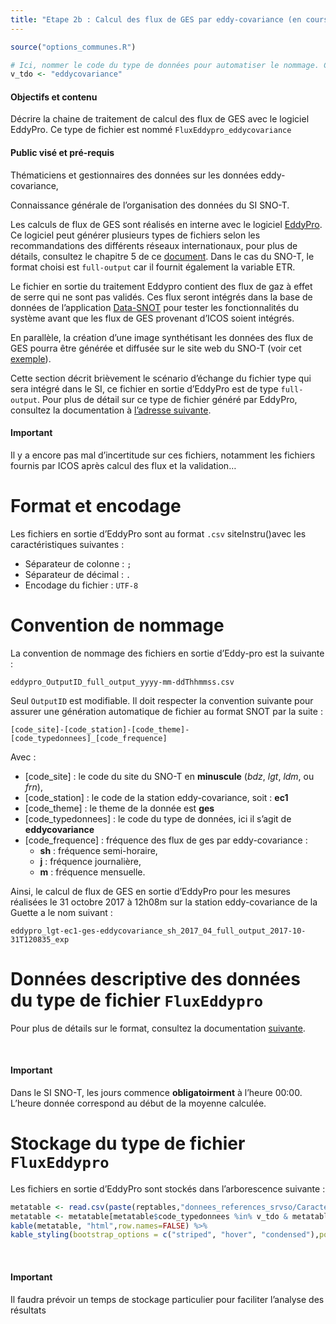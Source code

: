 ```yaml
---
title: "Etape 2b : Calcul des flux de GES par eddy-covariance (en cours de rédaction)"
---
```



```r
source("options_communes.R")
```

```r
# Ici, nommer le code du type de données pour automatiser le nommage. Cette variable est également utilisée dans les tableaux pour filtrer par type de données
v_tdo <- "eddycovariance"
```

<div class="alert alert-success" role="alert">
  <h4 class="alert-heading">**Objectifs et contenu**</h4>
  <p>Décrire la chaine de traitement de calcul des flux de GES avec le logiciel EddyPro. Ce type de fichier est nommé `FluxEddypro_eddycovariance`</p>
</div>

<div class="alert alert-info" role="alert">
  <h4 class="alert-heading">**Public visé et pré-requis**</h4>
  <p>Thématiciens et gestionnaires des données sur les données eddy-covariance,</p>
  <p>Connaissance générale de l'organisation des données du SI SNO-T.</p>
</div>

Les calculs de flux de GES sont réalisés en interne avec le logiciel [EddyPro](https://github.com/LI-COR/eddypro-engine). Ce logiciel peut générer plusieurs types de fichiers selon les recommandations des différents réseaux internationaux, pour plus de détails, consultez le chapitre 5 de ce [document](https://github.com/LI-COR/eddypro-engine/raw/master/docs/EddyPro5_User_Guide.pdf). Dans le cas du SNO-T, le format choisi est `full-output` car il fournit également la variable ETR.

Le fichier en sortie du traitement Eddypro contient des flux de gaz à effet de serre qui ne sont pas validés. Ces flux seront intégrés dans la base de données de l'application [Data-SNOT](https://data-snot.cnrs.fr/snot/login.jsf) pour tester les fonctionnalités du système avant que les flux de GES provenant d'ICOS soient intégrés. 

En parallèle, la création d'une image synthétisant les données des flux de GES pourra être générée et diffusée sur le site web du SNO-T (voir cet [exemple](http://www.barbeau.u-psud.fr/realtime.html)). 

Cette section décrit brièvement le scénario d'échange du fichier type qui sera intégré dans le SI, ce fichier en sortie d'EddyPro est de type `full-output`. Pour plus de détail sur ce type de fichier généré par EddyPro, consultez la documentation à [l'adresse suivante](https://www.licor.com/env/help/eddypro/topics_eddypro/Output_Files_Full_Output.html).

<div class="alert alert-warning" role="alert">
  <h4 class="alert-heading">**Important**</h4>
  <p>Il y a encore pas mal d'incertitude sur ces fichiers, notamment les fichiers fournis par ICOS après calcul des flux et la validation...</p>
</div>
     
# Format et encodage

Les fichiers en sortie d'EddyPro sont au format `.csv` siteInstru()avec les caractéristiques suivantes :

  - Séparateur de colonne : `;`
  - Séparateur de décimal : `.`
  - Encodage du fichier : `UTF-8`

# Convention de nommage

La convention de nommage des fichiers en sortie d'Eddy-pro est la suivante : 

```
eddypro_OutputID_full_output_yyyy-mm-ddThhmmss.csv
```

Seul `OutputID` est modifiable. Il doit respecter la convention suivante pour assurer une génération automatique de fichier au format SNOT par la suite :

```
[code_site]-[code_station]-[code_theme]-[code_typedonnees]_[code_frequence]
```

Avec :

- [code_site] : le code du site du SNO-T en **minuscule** (*bdz*, *lgt*, *ldm*, ou *frn*),
- [code_station] : le code de la station eddy-covariance, soit : **ec1**
- [code_theme] : le theme de la donnée est **ges**
- [code_typedonnees] : le code du type de données, ici il s'agit de **eddycovariance**
- [code_frequence] : fréquence des flux de ges par eddy-covariance :
    - **sh** : fréquence semi-horaire,
    - **j** : fréquence journalière,
    - **m** : fréquence mensuelle.

Ainsi, le calcul de flux de GES en sortie d'EddyPro pour les mesures réalisées le 31 octobre 2017 à 12h08m sur la station eddy-covariance de la Guette a le nom suivant :

```
eddypro_lgt-ec1-ges-eddycovariance_sh_2017_04_full_output_2017-10-31T120835_exp

```

# Données descriptive des données du type de fichier `FluxEddypro`

Pour plus de détails sur le format, consultez la documentation [suivante](https://www.licor.com/env/help/eddypro/topics_eddypro/Output_Files_Full_Output.html).

&nbsp;

<div class="alert alert-warning" role="alert">
  <h4 class="alert-heading">**Important**</h4>
  <p>Dans le SI SNO-T, les jours commence **obligatoirment** à l'heure 00:00. L'heure donnée correspond au début de la moyenne calculée.
</p>
</div>

# Stockage du type de fichier `FluxEddypro`

Les fichiers en sortie d'EddyPro sont stockés dans l'arborescence suivante :

```r
metatable <- read.csv(paste(reptables,"donnees_references_srvso/Caracteristiques_typedefichiers.csv",sep=""),sep=";",colClasses = "character")
metatable <- metatable[metatable$code_typedonnees %in% v_tdo & metatable$nom_etape %in% "2b_Traitement",c("code_typefichier","extension","stockage")]
kable(metatable, "html",row.names=FALSE) %>%
kable_styling(bootstrap_options = c("striped", "hover", "condensed"),position = "float_left")
```

&nbsp;

<div class="alert alert-warning" role="alert">
  <h4 class="alert-heading">**Important**</h4>
  <p>Il faudra prévoir un temps de stockage particulier pour faciliter l'analyse des résultats</p>
</div>
    
